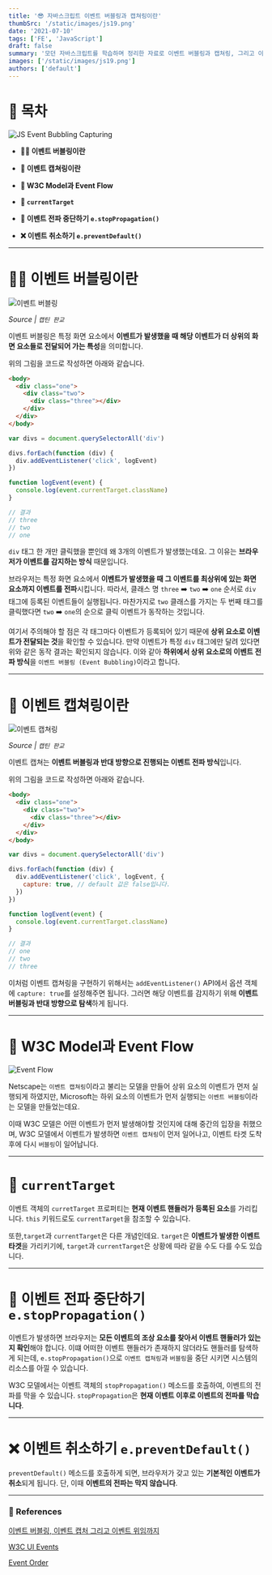 ```yaml
---
title: '😎 자바스크립트 이벤트 버블링과 캡쳐링이란'
thumbSrc: '/static/images/js19.png'
date: '2021-07-10'
tags: ['FE', 'JavaScript']
draft: false
summary: '모던 자바스크립트를 학습하며 정리한 자료로 이벤트 버블링과 캡쳐링, 그리고 이벤트 전파 순서에 대해 설명합니다.'
images: ['/static/images/js19.png']
authors: ['default']
---
```


# 📌 목차

![JS Event Bubbling Capturing](/static/images/js19.png)

- **💁🏻 이벤트 버블링이란**

- **📸 이벤트 캡쳐링이란**

- **🌊 W3C Model과 Event Flow**

- **🎯 `currentTarget`**

- **🚏 이벤트 전파 중단하기 `e.stopPropagation()`**

- **❌ 이벤트 취소하기 `e.preventDefault()`**

---

# 💁🏻 이벤트 버블링이란

![이벤트 버블링](/static/images/event-bubbling.png)

_Source | `캡틴 판교`_

이벤트 버블링은 특정 화면 요소에서 **이벤트가 발생했을 때 해당 이벤트가 더 상위의 화면 요소들로 전달되어 가는 특성**을 의미합니다.

위의 그림을 코드로 작성하면 아래와 같습니다.

```html
<body>
  <div class="one">
    <div class="two">
      <div class="three"></div>
    </div>
  </div>
</body>
```

```javascript
var divs = document.querySelectorAll('div')

divs.forEach(function (div) {
  div.addEventListener('click', logEvent)
})

function logEvent(event) {
  console.log(event.currentTarget.className)
}

// 결과
// three
// two
// one
```

`div` 태그 한 개만 클릭했을 뿐인데 왜 3개의 이벤트가 발생했는데요. 그 이유는 **브라우저가 이벤트를 감지하는 방식** 때문입니다.

브라우저는 특정 화면 요소에서 **이벤트가 발생했을 때 그 이벤트를 최상위에 있는 화면 요소까지 이벤트를 전파**시킵니다. 따라서, 클래스 명 `three` ➡️ `two` ➡️ `one` 순서로 `div` 태그에 등록된 이벤트들이 실행됩니다. 마찬가지로 `two` 클래스를 가지는 두 번째 태그를 클릭했다면 `two` ➡️ `one`의 순으로 클릭 이벤트가 동작하는 것입니다.

여기서 주의해야 할 점은 각 태그마다 이벤트가 등록되어 있기 때문에 **상위 요소로 이벤트가 전달되는 것**을 확인할 수 있습니다. 만약 이벤트가 특정 `div` 태그에만 달려 있다면 위와 같은 동작 결과는 확인되지 않습니다. 이와 같아 **하위에서 상위 요소로의 이벤트 전파 방식**을 `이벤트 버블링 (Event Bubbling)`이라고 합니다.

---

# 📸 이벤트 캡쳐링이란

![이벤트 캡쳐링](/static/images/event-capturing.png)

_Source | `캡틴 판교`_

이벤트 캡쳐는 **이벤트 버블링과 반대 방향으로 진행되는 이벤트 전파 방식**입니다.

위의 그림을 코드로 작성하면 아래와 같습니다.

```html
<body>
  <div class="one">
    <div class="two">
      <div class="three"></div>
    </div>
  </div>
</body>
```

```javascript
var divs = document.querySelectorAll('div')

divs.forEach(function (div) {
  div.addEventListener('click', logEvent, {
    capture: true, // default 값은 false입니다.
  })
})

function logEvent(event) {
  console.log(event.currentTarget.className)
}

// 결과
// one
// two
// three
```

이처럼 이벤트 캡쳐링을 구현하기 위해서는 `addEventListener()` API에서 옵션 객체에 `capture: true`를 설정해주면 됩니다. 그러면 해당 이벤트를 감지하기 위해 **이벤트 버블링과 반대 방향으로 탐색**하게 됩니다.

---

# 🌊 W3C Model과 Event Flow

![Event Flow](/static/images/event-flow.png)

Netscape는 `이벤트 캡쳐링`이라고 불리는 모델을 만들어 상위 요소의 이벤트가 먼저 실행되게 하였지만, Microsoft는 하위 요소의 이벤트가 먼저 실행되는 `이벤트 버블링`이라는 모델을 만들었는데요.

이때 W3C 모델은 어떤 이벤트가 먼저 발생해야할 것인지에 대해 중간의 입장을 취했으며, W3C 모델에서 이벤트가 발생하면 `이벤트 캡쳐링`이 먼저 일어나고, 이벤트 타겟 도착 후에 다시 `버블링`이 일어납니다.

---

# 🎯 `currentTarget`

이벤트 객체의 `curretTarget` 프로퍼티는 **현재 이벤트 핸들러가 등록된 요소**를 가리킵니다. `this` 키워드로도 `currentTarget`을 참조할 수 있습니다.

또한,`target`과 `currentTarget`은 다른 개념인데요. `target`은 **이벤트가 발생한 이벤트 타겟**을 가리키기에, `target`과 `currentTarget`은 상황에 따라 같을 수도 다를 수도 있습니다.

---

# 🚏 이벤트 전파 중단하기 `e.stopPropagation()`

이벤트가 발생하면 브라우저는 **모든 이벤트의 조상 요소를 찾아서 이벤트 핸들러가 있는지 확인**해야 합니다. 이떄 어떠한 이벤트 핸들러가 존재하지 않더라도 핸들러를 탐색하게 되는데, `e.stopPropagation()`으로 `이벤트 캡쳐링`과 `버블링`을 중단 시키면 시스템의 리소스를 아낄 수 있습니다.

W3C 모델에서는 이벤트 객체의 `stopPropagation()` 메소드를 호출하여, 이벤트의 전파를 막을 수 있습니다. `stopPropagation`은 **현재 이벤트 이후로 이벤트의 전파를 막습니다**.

---

# ❌ 이벤트 취소하기 `e.preventDefault()`

`preventDefault()` 메소드를 호출하게 되면, 브라우저가 갖고 있는 **기본적인 이벤트가 취소**되게 됩니다. 단, 이때 **이벤트의 전파는 막지 않습니다**.

---

### 🔗 References

[이벤트 버블링, 이벤트 캡처 그리고 이벤트 위임까지](https://joshua1988.github.io/web-development/javascript/event-propagation-delegation/#%EC%9D%B4%EB%B2%A4%ED%8A%B8-%EB%B2%84%EB%B8%94%EB%A7%81---event-bubbling)

[W3C UI Events](https://www.w3.org/TR/DOM-Level-3-Events/#event-flow)

[Event Order](https://www.quirksmode.org/js/events_order.html#link4)
